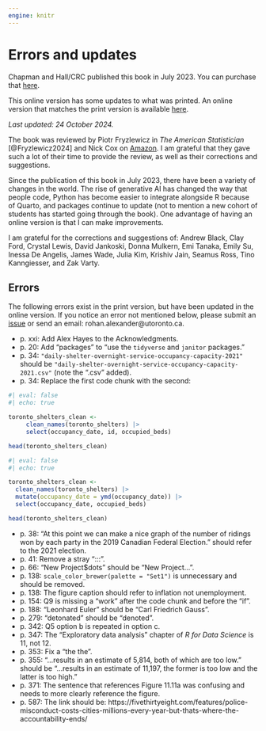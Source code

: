 ```yaml
---
engine: knitr
---
```


# Errors and updates {.unnumbered}

::: {.callout-note}
Chapman and Hall/CRC published this book in July 2023. You can purchase that [here](https://www.routledge.com/Telling-Stories-with-Data-With-Applications-in-R/Alexander/p/book/9781032134772).

This online version has some updates to what was printed. An online version that matches the print version is available [here](https://rohanalexander.github.io/telling_stories-published/).
:::

*Last updated: 24 October 2024.*

The book was reviewed by Piotr Fryzlewicz in *The American Statistician* [@Fryzlewicz2024] and Nick Cox on [Amazon](https://www.amazon.com/gp/customer-reviews/R3S602G9RUDOF/ref=cm_cr_dp_d_rvw_ttl?ie=UTF8&ASIN=1032134771). I am grateful that they gave such a lot of their time to provide the review, as well as their corrections and suggestions.

Since the publication of this book in July 2023, there have been a variety of changes in the world. The rise of generative AI has changed the way that people code, Python has become easier to integrate alongside R because of Quarto, and packages continue to update (not to mention a new cohort of students has started going through the book). One advantage of having an online version is that I can make improvements.

I am grateful for the corrections and suggestions of: 
Andrew Black, 
Clay Ford, 
Crystal Lewis, 
David Jankoski, 
Donna Mulkern, 
Emi Tanaka, 
Emily Su, 
Inessa De Angelis, 
James Wade, 
Julia Kim, 
Krishiv Jain, 
Seamus Ross, 
Tino Kanngiesser, and 
Zak Varty.


## Errors

The following errors exist in the print version, but have been updated in the online version. If you notice an error not mentioned below, please submit an [issue](https://github.com/RohanAlexander/telling_stories/issues) or send an email: rohan.alexander@utoronto.ca.


- p.\ xxi: Add Alex Hayes to the Acknowledgments.
- p. 20: Add "packages" to "use the `tidyverse` and `janitor` packages."
- p. 34: `"daily-shelter-overnight-service-occupancy-capacity-2021"` should be `"daily-shelter-overnight-service-occupancy-capacity-2021.csv"` (note the ".csv" added).
- p. 34: Replace the first code chunk with the second:

```r
#| eval: false
#| echo: true

toronto_shelters_clean <-
     clean_names(toronto_shelters) |>
     select(occupancy_date, id, occupied_beds)

head(toronto_shelters_clean)
```

```r
#| eval: false
#| echo: true

toronto_shelters_clean <-
  clean_names(toronto_shelters) |>
  mutate(occupancy_date = ymd(occupancy_date)) |> 
  select(occupancy_date, occupied_beds)

head(toronto_shelters_clean)
```

- p. 38: "At this point we can make a nice graph of the number of ridings won by each party in the 2019 Canadian Federal Election." should refer to the 2021 election.
- p. 41: Remove a stray ":::".
- p. 66: "New Project$dots" should be "New Project...".
- p. 138: `scale_color_brewer(palette = "Set1")` is unnecessary and should be removed.
- p. 138: The figure caption should refer to inflation not unemployment.
- p. 154: Q9 is missing a "work" after the code chunk and before the "if".
- p. 188: "Leonhard Euler" should be "Carl Friedrich Gauss".
- p. 279: "detonated" should be "denoted".
- p. 342: Q5 option b is repeated in option c.
- p. 347: The "Exploratory data analysis" chapter of *R for Data Science* is 11, not 12.
- p. 353: Fix a "the the".
- p. 355: "...results in an estimate of 5,814, both of which are too low." should be "...results in an estimate of 11,197, the former is too low and the latter is too high."
- p. 371: The sentence that references Figure 11.11a was confusing and needs to more clearly reference the figure. 
- p. 587: The link should be: https://fivethirtyeight.com/features/police-misconduct-costs-cities-millions-every-year-but-thats-where-the-accountability-ends/





